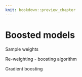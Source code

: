 ```yaml
---
knit: bookdown::preview_chapter
---
```


# Boosted models

Sample weights

Re-weighting - boosting algorithm

Gradient boosting



